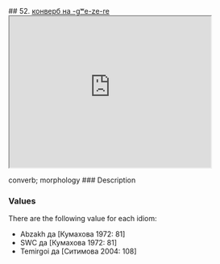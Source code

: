 ## 52. <a href =  'https://agricolamz.github.io/The_Circassian_Isoglosses_Database/52.html'>конверб на -gʷe-ze-re</a><div class='box'><iframe src='https://agricolamz.github.io/The_Circassian_Isoglosses_Database/52.html' width = '400px' height = '300px'></iframe></div>converb; morphology
### Description



### Values
There are the following value for each idiom:

* Abzakh  да [Кумахова 1972: 81] 
* SWC  да [Кумахова 1972: 81] 
* Temirgoi  да [Ситимова 2004: 108] 

